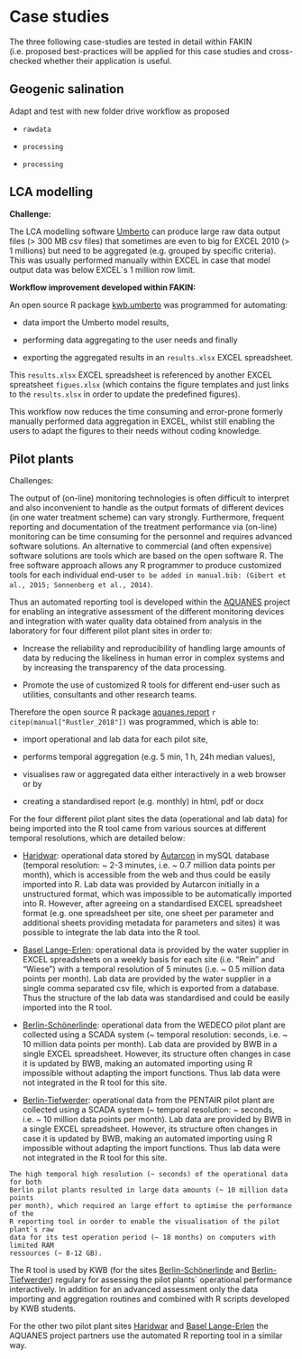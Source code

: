# Case studies {#case-studies}

The three following case-studies are tested in detail within FAKIN (i.e. proposed 
best-practices will be applied for this case studies and cross-checked whether 
their application is useful.

## Geogenic salination

Adapt and test with new folder drive workflow as proposed

- `rawdata`

- `processing`

- `processing`




## LCA modelling 


**Challenge:**

The LCA modelling software [Umberto](https://www.ifu.com/umberto/) can produce
large raw data output files (> 300 MB csv files) that sometimes are even to big 
for EXCEL 2010 (> 1 millions) but need to be aggregated (e.g. grouped 
by specific criteria). This was usually performed manually within EXCEL in case 
that model output data was below EXCEL`s 1 million row limit. 

**Workflow improvement developed within FAKIN:**

An open source R package [kwb.umberto](https://kwb-r.github.io/kwb.umberto/dev) 
was programmed for automating: 

 - data import the Umberto model results,
 
 - performing data aggregating to the user needs and finally
 
 - exporting the aggregated results in an `results.xlsx` EXCEL spreadsheet. 
 

This `results.xlsx` EXCEL spreadsheet is referenced by another EXCEL 
spreatsheet `figues.xlsx` (which contains the figure templates and just links 
to the `results.xlsx` in order to update the predefined figures).

This workflow now reduces the time consuming and error-prone formerly manually 
performed data aggregation in EXCEL, whilst still enabling the users to adapt 
the figures to their needs without coding knowledge. 

 

## Pilot plants {#aquanes}

Challenges: 

The output of (on-line) monitoring technologies is often difficult to interpret 
and also inconvenient to handle as the output formats of different devices 
(in one water treatment scheme) can vary strongly. Furthermore, frequent 
reporting and documentation of the treatment performance via (on-line) 
monitoring can be time consuming for the personnel and requires advanced 
software solutions. An alternative to commercial (and often expensive) software 
solutions are tools which are based on the open software R. The free software 
approach allows any R programmer to produce customized tools for each individual 
end-user `to be added in manual.bib: (Gibert et al., 2015; Sonnenberg et al., 2014)`.

Thus an automated reporting tool is developed within the [AQUANES](http://aquanes-h2020.eu/Default.aspx?t=1593) project for enabling an 
integrative assessment of the different monitoring devices and integration with 
water quality data obtained from analysis in the laboratory for four different 
pilot plant sites in order to: 

- Increase the reliability and reproducibility of handling large amounts of data 
by reducing the likeliness in human error in complex systems and by increasing 
the transparency of the data processing. 

- Promote the use of customized R tools for different end-user such as utilities, 
consultants and other research teams.     


Therefore the open source R package [aquanes.report](https://kwb-r.github.io/aquanes.report) 
`r citep(manual["Rustler_2018"])` was programmed, which is able to: 

 - import operational and lab data for each pilot site,
 
 - performs temporal aggregation (e.g. 5 min, 1 h, 24h median values), 
 
 - visualises raw or aggregated data either interactively in a web browser or
 by 
 
 - creating a standardised report (e.g. monthly) in html, pdf or docx
 
 
For the four different pilot plant sites the data (operational and lab data) for 
being imported into the R tool came from various sources at different temporal 
resolutions, which are detailed below:

- [Haridwar](http://aquanes-h2020.eu/Default.aspx?t=1668): operational data 
stored by [Autarcon](http://www.autarcon.com/) in mySQL database (temporal 
resolution: ~ 2-3 minutes, i.e. ~ 0.7 million data points per month), which is 
accessible from the web and thus could be easily imported into R. Lab data was 
provided by Autarcon initially in a unstructured format, which was impossible to 
be automatically imported into R. However, after agreeing on a standardised EXCEL 
spreadsheet format (e.g. one spreadsheet per site, one sheet per parameter and 
additional sheets providing metadata for parameters and sites) it was possible 
to integrate the lab data into the R tool.

- [Basel Lange-Erlen](http://aquanes-h2020.eu/Default.aspx?t=1663): operational 
data is provided by the water supplier in  EXCEL spreadsheets on a weekly basis 
for each site (i.e. "Rein" and "Wiese") with a temporal resolution of 5 minutes 
(i.e. ~ 0.5 million data points per month). Lab data are provided by the water 
supplier in a single comma separated csv file, which is exported from a database. 
Thus the structure of the lab data was standardised and could be easily imported 
into the R tool.

- [Berlin-Schönerlinde](http://aquanes-h2020.eu/Default.aspx?t=1666): operational 
data from the WEDECO pilot plant are collected using a SCADA system 
(~ temporal resolution: seconds, i.e. ~ 10 million data points per month). Lab data 
are provided by BWB in a single EXCEL spreadsheet. However, its structure often 
changes in case it is updated by BWB, making an automated importing using R impossible 
without adapting the import functions. Thus lab data were not integrated in the
R tool for this site.

- [Berlin-Tiefwerder](http://aquanes-h2020.eu/Default.aspx?t=1576): operational 
data from the PENTAIR pilot plant are collected using a SCADA system 
(~ temporal resolution: ~ seconds, i.e. ~ 10 million data points per month). 
Lab data are provided by BWB in a single EXCEL spreadsheet. However, its structure 
often changes in case it is updated by BWB, making an automated importing using 
R impossible without adapting the import functions. Thus lab data were not 
integrated in the R tool for this site.

```block2
The high temporal high resolution (~ seconds) of the operational data for both 
Berlin pilot plants resulted in large data amounts (~ 10 million data points 
per month), which required an large effort to optimise the performance of the 
R reporting tool in oorder to enable the visualisation of the pilot plant`s raw 
data for its test operation period (~ 18 months) on computers with limited RAM
ressources (~ 8-12 GB). 
```

The R tool is used by KWB (for the sites [Berlin-Schönerlinde](http://aquanes-h2020.eu/Default.aspx?t=1666)
and [Berlin-Tiefwerder](http://aquanes-h2020.eu/Default.aspx?t=1576)) regulary 
for assessing the pilot plants` operational performance interactively. In addition
for an advanced assessment only the data importing and aggregation routines and 
combined with R scripts developed by KWB students.  

For the other two pilot plant sites [Haridwar](http://aquanes-h2020.eu/Default.aspx?t=1668) 
and [Basel Lange-Erlen](http://aquanes-h2020.eu/Default.aspx?t=1663) the AQUANES 
project partners use the automated R reporting tool in a similar way. 